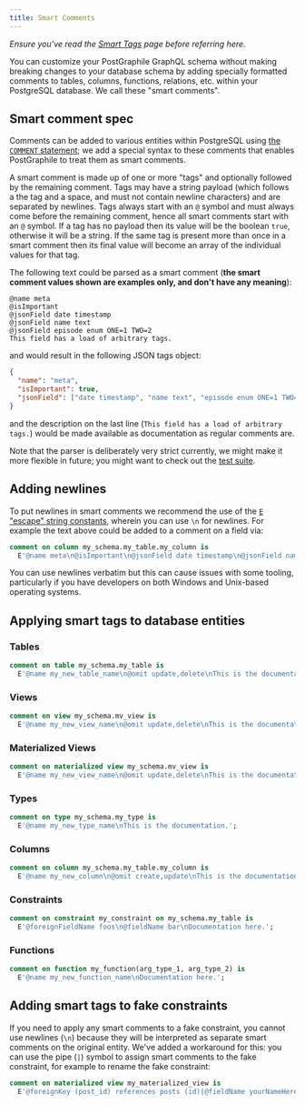 ```yaml
---
title: Smart Comments
---
```



_Ensure you've read the [Smart Tags](./smart-tags) page before referring here._

<p className={styles.intro}>

You can customize your PostGraphile GraphQL schema without making breaking
changes to your database schema by adding specially formatted comments to
tables, columns, functions, relations, etc. within your PostgreSQL database. We
call these "smart comments".

</p>

## Smart comment spec

Comments can be added to various entities within PostgreSQL using
[the `COMMENT` statement](https://www.postgresql.org/docs/current/sql-comment.html);
we add a special syntax to these comments that enables PostGraphile to treat
them as smart comments.

A smart comment is made up of one or more "tags" and optionally followed by the
remaining comment. Tags may have a string payload (which follows a the tag and a
space, and must not contain newline characters) and are separated by newlines.
Tags always start with an `@` symbol and must always come before the remaining
comment, hence all smart comments start with an `@` symbol. If a tag has no
payload then its value will be the boolean `true`, otherwise it will be a
string. If the same tag is present more than once in a smart comment then its
final value will become an array of the individual values for that tag.

The following text could be parsed as a smart comment (**the smart comment
values shown are examples only, and don't have any meaning**):

```
@name meta
@isImportant
@jsonField date timestamp
@jsonField name text
@jsonField episode enum ONE=1 TWO=2
This field has a load of arbitrary tags.
```

and would result in the following JSON tags object:

```json
{
  "name": "meta",
  "isImportant": true,
  "jsonField": ["date timestamp", "name text", "episode enum ONE=1 TWO=2"]
}
```

and the description on the last line
(`This field has a load of arbitrary tags.`) would be made available as
documentation as regular comments are.

Note that the parser is deliberately very strict currently, we might make it
more flexible in future; you might want to check out the
[test suite](https://github.com/graphile/graphile-engine/blob/master/packages/graphile-build-pg/__tests__/tags.test.js).

## Adding newlines

To put newlines in smart comments we recommend the use of the
[`E` "escape" string constants](https://www.postgresql.org/docs/current/static/sql-syntax-lexical.html#SQL-SYNTAX-CONSTANTS),
wherein you can use `\n` for newlines. For example the text above could be added
to a comment on a field via:

```sql
comment on column my_schema.my_table.my_column is
  E'@name meta\n@isImportant\n@jsonField date timestamp\n@jsonField name text\n@jsonField episode enum ONE=1 TWO=2\nThis field has a load of arbitrary tags.';
```

You can use newlines verbatim but this can cause issues with some tooling,
particularly if you have developers on both Windows and Unix-based operating
systems.

## Applying smart tags to database entities

### Tables

```sql
comment on table my_schema.my_table is
  E'@name my_new_table_name\n@omit update,delete\nThis is the documentation.';
```

### Views

```sql
comment on view my_schema.mv_view is
  E'@name my_new_view_name\n@omit update,delete\nThis is the documentation.';
```

### Materialized Views

```sql
comment on materialized view my_schema.mv_view is
  E'@name my_new_view_name\n@omit update,delete\nThis is the documentation.';
```

### Types

```sql
comment on type my_schema.my_type is
  E'@name my_new_type_name\nThis is the documentation.';
```

### Columns

```sql
comment on column my_schema.my_table.my_column is
  E'@name my_new_column\n@omit create,update\nThis is the documentation.';
```

### Constraints

```sql
comment on constraint my_constraint on my_schema.my_table is
  E'@foreignFieldName foos\n@fieldName bar\nDocumentation here.';
```

### Functions

```sql
comment on function my_function(arg_type_1, arg_type_2) is
  E'@name my_new_function_name\nDocumentation here.';
```

## Adding smart tags to fake constraints

If you need to apply any smart comments to a fake constraint, you cannot use
newlines (`\n`) because they will be interpreted as separate smart comments on
the original entity. We've added a workaround for this: you can use the pipe
(`|`) symbol to assign smart comments to the fake constraint, for example to
rename the fake constraint:

```sql
comment on materialized view my_materialized_view is
  E'@foreignKey (post_id) references posts (id)|@fieldName yourNameHere';
```
